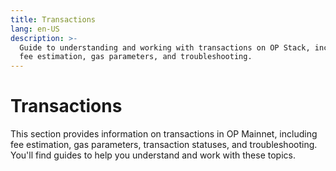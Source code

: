 ```yaml
---
title: Transactions
lang: en-US
description: >-
  Guide to understanding and working with transactions on OP Stack, including
  fee estimation, gas parameters, and troubleshooting.
---
```



# Transactions

This section provides information on transactions in OP Mainnet, including fee estimation, gas parameters, transaction statuses, and troubleshooting. You'll find guides to help you understand and work with these topics.

<Cards>
  <Card title="Estimating transaction fees on OP Mainnet" href="/app-developers/transactions/estimates" />
  <Card title="TransactionFees" href="/app-developers/transactions/fees" />
  <Card title="Setting transaction gas parameters on OP Mainnet" href="/app-developers/transactions/parameters" />
  <Card title="Transaction statuses on OP Mainnet" href="/app-developers/transactions/statuses" />
  <Card title="Troubleshooting transactions" href="/app-developers/transactions/troubleshooting" />
</Cards>
